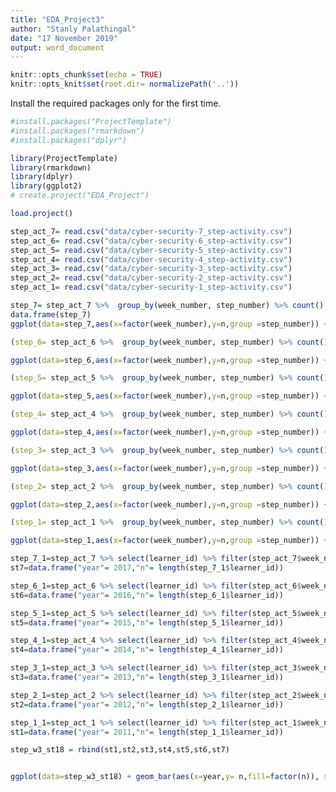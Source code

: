 ---
title: "EDA_Project3"
author: "Stanly Palathingal"
date: "17 November 2019"
output: word_document
---

```{r setup, include=FALSE}
knitr::opts_chunk$set(echo = TRUE)
knitr::opts_knit$set(root.dir= normalizePath('..'))
```

Install the required packages only for the first time.
```{r Installation of packages, message=FALSE}
#install.packages("ProjectTemplate")
#install.packages("rmarkdown")
#install.packages("dplyr")
```

```{r Load library and create the project, message=FALSE}
library(ProjectTemplate)
library(rmarkdown)
library(dplyr)
library(ggplot2)
# create.project("EDA_Project")
```

```{r Setting of working directory and load project}
load.project()
```


```{r loading the step activity data set}
step_act_7= read.csv("data/cyber-security-7_step-activity.csv")
step_act_6= read.csv("data/cyber-security-6_step-activity.csv")
step_act_5= read.csv("data/cyber-security-5_step-activity.csv")
step_act_4= read.csv("data/cyber-security-4_step-activity.csv")
step_act_3= read.csv("data/cyber-security-3_step-activity.csv")
step_act_2= read.csv("data/cyber-security-2_step-activity.csv")
step_act_1= read.csv("data/cyber-security-1_step-activity.csv")
```


```{r step_act_7,fig.height=4,fig.width=10}
step_7= step_act_7 %>%  group_by(week_number, step_number) %>% count()
data.frame(step_7)
ggplot(data=step_7,aes(x=factor(week_number),y=n,group =step_number)) + geom_line(aes(color =factor(week_number))) + geom_point(aes(color = factor(week_number)))
```
```{r step_act_6,fig.height=4,fig.width=10}
(step_6= step_act_6 %>%  group_by(week_number, step_number) %>% count())

ggplot(data=step_6,aes(x=factor(week_number),y=n,group =step_number)) + geom_line(aes(color =factor(week_number))) + geom_point(aes(color = factor(week_number)))
```

```{r step_act_5,fig.height=4,fig.width=10}
(step_5= step_act_5 %>%  group_by(week_number, step_number) %>% count())

ggplot(data=step_5,aes(x=factor(week_number),y=n,group =step_number)) + geom_line(aes(color =factor(week_number))) + geom_point(aes(color = factor(week_number)))
```

```{r step_act_4,fig.height=4,fig.width=10}
(step_4= step_act_4 %>%  group_by(week_number, step_number) %>% count())

ggplot(data=step_4,aes(x=factor(week_number),y=n,group =step_number)) + geom_line(aes(color =factor(week_number))) + geom_point(aes(color = factor(week_number)))
```

```{r step_act_3,fig.height=4,fig.width=10}
(step_3= step_act_3 %>%  group_by(week_number, step_number) %>% count())

ggplot(data=step_3,aes(x=factor(week_number),y=n,group =step_number)) + geom_line(aes(color =factor(week_number))) + geom_point(aes(color = factor(week_number)))
```

```{r step_act_2,fig.height=4,fig.width=10}
(step_2= step_act_2 %>%  group_by(week_number, step_number) %>% count())

ggplot(data=step_2,aes(x=factor(week_number),y=n,group =step_number)) + geom_line(aes(color =factor(week_number))) + geom_point(aes(color = factor(week_number)))
```

```{r step_act_1,fig.height=4,fig.width=10}
(step_1= step_act_1 %>%  group_by(week_number, step_number) %>% count())

ggplot(data=step_1,aes(x=factor(week_number),y=n,group =step_number)) + geom_line(aes(color =factor(week_number))) + geom_point(aes(color = factor(week_number)))
```
```{r}
step_7_1=step_act_7 %>% select(learner_id) %>% filter(step_act_7$week_number==3 & step_act_7$step_number==18)
st7=data.frame("year"= 2017,"n"= length(step_7_1$learner_id))

step_6_1=step_act_6 %>% select(learner_id) %>% filter(step_act_6$week_number==3 & step_act_6$step_number==18)
st6=data.frame("year"= 2016,"n"= length(step_6_1$learner_id))

step_5_1=step_act_5 %>% select(learner_id) %>% filter(step_act_5$week_number==3 & step_act_5$step_number==18)
st5=data.frame("year"= 2015,"n"= length(step_5_1$learner_id))

step_4_1=step_act_4 %>% select(learner_id) %>% filter(step_act_4$week_number==3 & step_act_4$step_number==18)
st4=data.frame("year"= 2014,"n"= length(step_4_1$learner_id))

step_3_1=step_act_3 %>% select(learner_id) %>% filter(step_act_3$week_number==3 & step_act_3$step_number==18)
st3=data.frame("year"= 2013,"n"= length(step_3_1$learner_id))

step_2_1=step_act_2 %>% select(learner_id) %>% filter(step_act_2$week_number==3 & step_act_2$step_number==18)
st2=data.frame("year"= 2012,"n"= length(step_2_1$learner_id))

step_1_1=step_act_1 %>% select(learner_id) %>% filter(step_act_1$week_number==3 & step_act_1$step_number==18)
st1=data.frame("year"= 2011,"n"= length(step_1_1$learner_id))

step_w3_st18 = rbind(st1,st2,st3,st4,st5,st6,st7)


ggplot(data=step_w3_st18) + geom_bar(aes(x=year,y= n,fill=factor(n)), stat = "identity") +xlab("year")+ ylab("week 3 step 18")

```

